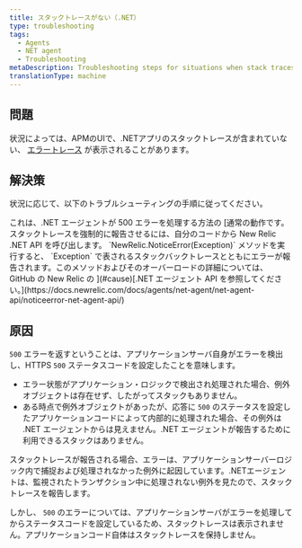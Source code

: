 ```yaml
---
title: スタックトレースがない（.NET）
type: troubleshooting
tags:
  - Agents
  - NET agent
  - Troubleshooting
metaDescription: Troubleshooting steps for situations when stack traces are missing for error traces with your New Relic .NET app.
translationType: machine
---
```


## 問題

状況によっては、APMのUIで、.NETアプリのスタックトレースが含まれていない、 [エラートレース](/docs/apm/applications-menu/error-analytics/error-analytics-manage-error-traces) が表示されることがあります。

## 解決策

状況に応じて、以下のトラブルシューティングの手順に従ってください。

<CollapserGroup>
  <Collapser
    id="500-errors"
    title="500エラーのスタックトレースがない"
  >
    これは、.NET エージェントが 500 エラーを処理する方法の [通常の動作です。スタックトレースを強制的に報告させるには、自分のコードから New Relic .NET API を呼び出します。 `NewRelic.NoticeError(Exception)` メソッドを実行すると、 `Exception` で表されるスタックバックトレースとともにエラーが報告されます。このメソッドおよびそのオーバーロードの詳細については、GitHub の New Relic の ](#cause)[.NET エージェント API を参照してください。](https://docs.newrelic.com/docs/agents/net-agent/net-agent-api/noticeerror-net-agent-api/)
  </Collapser>
</CollapserGroup>

## 原因

`500` エラーを返すということは、アプリケーションサーバ自身がエラーを検出し、HTTPS `500` ステータスコードを設定したことを意味します。

* エラー状態がアプリケーション・ロジックで検出され処理された場合、例外オブジェクトは存在せず、したがってスタックもありません。
* ある時点で例外オブジェクトがあったが、応答に `500` のステータスを設定したアプリケーションコードによって内部的に処理された場合、その例外は .NET エージェントからは見えません。.NET エージェントが報告するために利用できるスタックはありません。

スタックトレースが報告される場合、エラーは、アプリケーションサーバーロジック内で捕捉および処理されなかった例外に起因しています。.NETエージェントは、監視されたトランザクション中に処理されない例外を見たので、スタックトレースを報告します。

しかし、 `500` のエラーについては、アプリケーションサーバがエラーを処理してからステータスコードを設定しているため、スタックトレースは表示されません。アプリケーションコード自体はスタックトレースを保持しません。